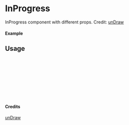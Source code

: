 
<Meta of={InProgress} title="unDraw/InProgress" />

# InProgress

InProgress component with different props.
Credit: [unDraw](https://undraw.co/illustrations)

#### Example

<Canvas of={InProgress.Primary} />

## Usage

```ts
import { InProgress } from "yadl-ui";

const Example = () => {
  return (
      <InProgress />
  );
};

export default Example;
```

#### Credits
[unDraw](https://undraw.co/illustrations)
